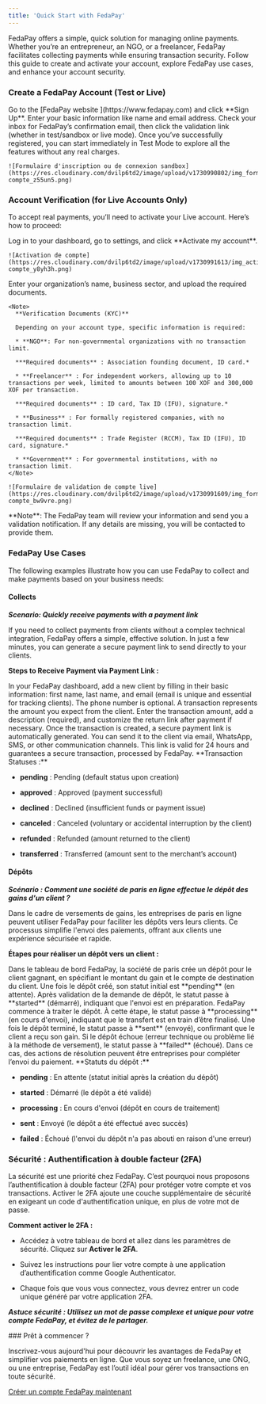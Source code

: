 ```yaml
---
title: 'Quick Start with FedaPay'
---
```


FedaPay offers a simple, quick solution for managing online payments. Whether you’re an entrepreneur, an NGO, or a freelancer, FedaPay facilitates collecting payments while ensuring transaction security. Follow this guide to create and activate your account, explore FedaPay use cases, and enhance your account security.

### Create a FedaPay Account (Test or Live)

<Steps>
  <Step title="Sign Up">
    Go to the [FedaPay website ](https://www.fedapay.com) and click **Sign Up**.
  </Step>

  <Step title="Fill Out the Form">
    Enter your basic information like name and email address.
  </Step>

  <Step title="Email Confirmation">
    Check your inbox for FedaPay’s confirmation email, then click the validation link (whether in test/sandbox or live mode).
  </Step>

  <Step title="Test Mode">
    Once you’ve successfully registered, you can start immediately in Test Mode to explore all the features without any real charges.

    ![Formulaire d'inscription ou de connexion sandbox](https://res.cloudinary.com/dvilp6td2/image/upload/v1730990802/img_form_sandbox-compte_z55un5.png)
  </Step>
</Steps>

### Account Verification (for Live Accounts Only)

To accept real payments, you’ll need to activate your Live account. Here’s how to proceed:

<Steps>
  <Step title="Submit Account for Verification">
    Log in to your dashboard, go to settings, and click **Activate my account**.

    ![Activation de compte](https://res.cloudinary.com/dvilp6td2/image/upload/v1730991613/img_active_live-compte_y8yh3h.png)
  </Step>

  <Step title="Fill Out the Form">
    Enter your organization’s name, business sector, and upload the required documents.

    <Note>
      **Verification Documents (KYC)**

      Depending on your account type, specific information is required:

      * **NGO**: For non-governmental organizations with no transaction limit.

      ***Required documents** : Association founding document, ID card.*

      * **Freelancer** : For independent workers, allowing up to 10 transactions per week, limited to amounts between 100 XOF and 300,000 XOF per transaction.

      ***Required documents** : ID card, Tax ID (IFU), signature.*

      * **Business** : For formally registered companies, with no transaction limit.

      ***Required documents** : Trade Register (RCCM), Tax ID (IFU), ID card, signature.*

      * **Government** : For governmental institutions, with no transaction limit.
    </Note>

    ![Formulaire de validation de compte live](https://res.cloudinary.com/dvilp6td2/image/upload/v1730991609/img_form_valide_live-compte_bw9vre.png)
  </Step>

  <Step title="Click Submit to finalize your application.">
    <Note>
      **Note**: The FedaPay team will review your information and send you a validation notification. If any details are missing, you will be contacted to provide them.
    </Note>
  </Step>
</Steps>

### FedaPay Use Cases

The following examples illustrate how you can use FedaPay to collect and make payments based on your business needs:

#### Collects

***Scenario: Quickly receive payments with a payment link***

If you need to collect payments from clients without a complex technical integration, FedaPay offers a simple, effective solution. In just a few minutes, you can generate a secure payment link to send directly to your clients.

**Steps to Receive Payment via Payment Link :**

<Steps>
  <Step title="Create a Client">
    In your FedaPay dashboard, add a new client by filling in their basic information: first name, last name, and email (email is unique and essential for tracking clients). The phone number is optional.
  </Step>

  <Step title="Create a Transaction">
    A transaction represents the amount you expect from the client. Enter the transaction amount, add a description (required), and customize the return link after payment if necessary.
  </Step>

  <Step title="Generate a Payment Link">
    Once the transaction is created, a secure payment link is automatically generated. You can send it to the client via email, WhatsApp, SMS, or other communication channels. This link is valid for 24 hours and guarantees a secure transaction, processed by FedaPay.
  </Step>
</Steps>

<Note>
  **Transaction Statuses :**

  * **pending** : Pending (default status upon creation)

  * **approved** : Approved (payment successful)

  * **declined** : Declined (insufficient funds or payment issue)

  * **canceled** : Canceled (voluntary or accidental interruption by the client)

  * **refunded** : Refunded (amount returned to the client)

  * **transferred** : Transferred (amount sent to the merchant’s account)
</Note>

#### Dépôts

***Scénario : Comment une société de paris en ligne effectue le dépôt des gains d'un client ?***

Dans le cadre de versements de gains, les entreprises de paris en ligne peuvent utiliser FedaPay pour faciliter les dépôts vers leurs clients. Ce processus simplifie l'envoi des paiements, offrant aux clients une expérience sécurisée et rapide.

**Étapes pour réaliser un dépôt vers un client :**

<Steps>
  <Step title="Créer un dépôt">
    Dans le tableau de bord FedaPay, la société de paris crée un dépôt pour le client gagnant, en spécifiant le montant du gain et le compte de destination du client.
  </Step>

  <Step title="Valider et démarrer le dépôt">
    Une fois le dépôt créé, son statut initial est **pending** (en attente). Après validation de la demande de dépôt, le statut passe à **started** (démarré), indiquant que l'envoi est en préparation.
  </Step>

  <Step title="Traitement et envoi">
    FedaPay commence à traiter le dépôt. À cette étape, le statut passe à **processing** (en cours d'envoi), indiquant que le transfert est en train d’être finalisé.
  </Step>

  <Step title="Finalisation">
    Une fois le dépôt terminé, le statut passe à **sent** (envoyé), confirmant que le client a reçu son gain.
  </Step>

  <Step title="Gestion des échecs">
    Si le dépôt échoue (erreur technique ou problème lié à la méthode de versement), le statut passe à **failed** (échoué). Dans ce cas, des actions de résolution peuvent être entreprises pour compléter l’envoi du paiement.
  </Step>
</Steps>

<Note>
  **Statuts du dépôt :**

  * **pending** : En attente (statut initial après la création du dépôt)

  * **started** : Démarré (le dépôt a été validé)

  * **processing** : En cours d'envoi (dépôt en cours de traitement)

  * **sent** : Envoyé (le dépôt a été effectué avec succès)

  * **failed** : Échoué (l'envoi du dépôt n'a pas abouti en raison d'une erreur)
</Note>

### Sécurité : Authentification à double facteur (2FA)

La sécurité est une priorité chez FedaPay. C’est pourquoi nous proposons l’authentification à double facteur (2FA) pour protéger votre compte et vos transactions. Activer le 2FA ajoute une couche supplémentaire de sécurité en exigeant un code d'authentification unique, en plus de votre mot de passe.

**Comment activer le 2FA :**

* Accédez à votre tableau de bord et allez dans les paramètres de sécurité.
  Cliquez sur **Activer le 2FA**.

* Suivez les instructions pour lier votre compte à une application d’authentification comme Google Authenticator.

* Chaque fois que vous vous connectez, vous devrez entrer un code unique généré par votre application 2FA.

***Astuce sécurité : Utilisez un mot de passe complexe et unique pour votre compte FedaPay, et évitez de le partager.***

<Tip>
  ### Prêt à commencer ?

  Inscrivez-vous aujourd'hui pour découvrir les avantages de FedaPay et simplifier vos paiements en ligne. Que vous soyez un freelance, une ONG, ou une entreprise, FedaPay est l’outil idéal pour gérer vos transactions en toute sécurité.

  [Créer un compte FedaPay maintenant](https://fedapay.com)
</Tip>